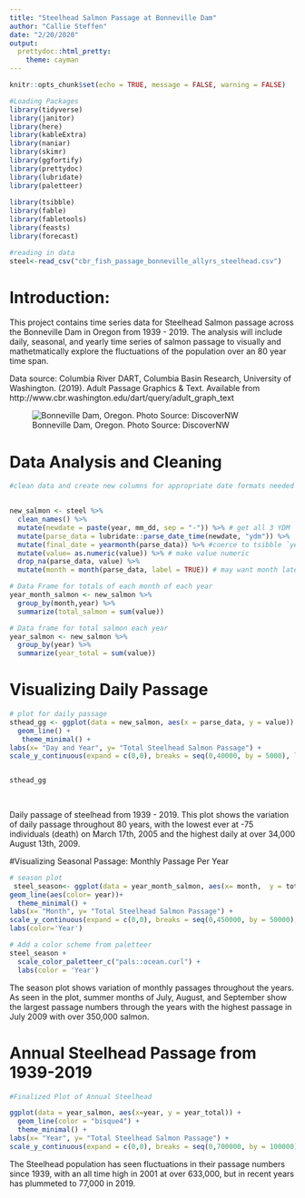 ```yaml
---
title: "Steelhead Salmon Passage at Bonneville Dam"
author: "Callie Steffen"
date: "2/20/2020"
output:
  prettydoc::html_pretty:
    theme: cayman
---
```


```r
knitr::opts_chunk$set(echo = TRUE, message = FALSE, warning = FALSE)

#Loading Packages
library(tidyverse)
library(janitor)
library(here)
library(kableExtra)
library(naniar)
library(skimr)
library(ggfortify)
library(prettydoc)
library(lubridate)
library(paletteer)
 
library(tsibble)
library(fable)
library(fabletools)
library(feasts)
library(forecast)

#reading in data
steel<-read_csv("cbr_fish_passage_bonneville_allyrs_steelhead.csv")


```


# Introduction:

This project contains time series data for Steelhead Salmon passage across the Bonneville Dam in Oregon from 1939 - 2019. The analysis will include daily, seasonal, and yearly time series of salmon passage to visually and mathetmatically explore the fluctuations of the population over an 80 year time span. 

Data source: 
 Columbia River DART, Columbia Basin Research, University of Washington. (2019). Adult Passage Graphics & Text. Available from http://www.cbr.washington.edu/dart/query/adult_graph_text

 
 
![Bonneville Dam, Oregon. Photo Source: DiscoverNW](images/bon_dam.png)

# Data Analysis and Cleaning

```r

#clean data and create new columns for appropriate date formats needed
 

new_salmon <- steel %>% 
  clean_names() %>% 
  mutate(newdate = paste(year, mm_dd, sep = "-")) %>% # get all 3 YDM
  mutate(parse_data = lubridate::parse_date_time(newdate, "ydm")) %>% 
  mutate(final_date = yearmonth(parse_data)) %>% #coerce to tsibble `yearmonth` format
  mutate(value= as.numeric(value)) %>% # make value numeric
  drop_na(parse_data, value) %>% 
  mutate(month = month(parse_data, label = TRUE)) # may want month later

# Data Frame for totals of each month of each year
year_month_salmon <- new_salmon %>% 
  group_by(month,year) %>% 
  summarize(total_salmon = sum(value))

# Data frame for total salmon each year
year_salmon <- new_salmon %>% 
  group_by(year) %>% 
  summarize(year_total = sum(value))
```

# Visualizing Daily Passage
```r

# plot for daily passage
sthead_gg <- ggplot(data = new_salmon, aes(x = parse_data, y = value)) +
  geom_line() +
   theme_minimal() +
labs(x= "Day and Year", y= "Total Steelhead Salmon Passage") +
scale_y_continuous(expand = c(0,0), breaks = seq(0,40000, by = 5000), labels = scales::comma)


sthead_gg
  
  

```

Daily passage of steelhead from 1939 - 2019. This plot shows the variation of daily passage throughout 80 years, with the lowest ever at -75 individuals (death) on March 17th, 2005 and the highest daily at over 34,000 August 13th, 2009. 

#Visualizing Seasonal Passage: Monthly Passage Per Year 
```r

# season plot
 steel_season<- ggplot(data = year_month_salmon, aes(x= month,  y = total_salmon, group= year)) +
geom_line(aes(color= year))+
  theme_minimal() +
labs(x= "Month", y= "Total Steelhead Salmon Passage") +
scale_y_continuous(expand = c(0,0), breaks = seq(0,450000, by = 50000), labels = scales::comma) +
labs(color='Year') 

# Add a color scheme from paletteer
steel_season +
  scale_color_paletteer_c("pals::ocean.curl") +
  labs(color = 'Year')

```


The season plot shows variation of monthly passages throughout the years. As seen in the plot, summer months of July, August, and September show the largest passage numbers through the years with the highest passage in July 2009 with over 350,000 salmon. 

# Annual Steelhead Passage from 1939-2019
```r

#Finalized Plot of Annual Steelhead

ggplot(data = year_salmon, aes(x=year, y = year_total)) +
  geom_line(color = "bisque4") +
  theme_minimal() +
labs(x= "Year", y= "Total Steelhead Salmon Passage") +
scale_y_continuous(expand = c(0,0), breaks = seq(0,700000, by = 100000), labels = scales::comma)
```

The Steelhead population has seen fluctuations in their passage numbers since 1939, with an all time high in 2001 at over 633,000, but in recent years has plummeted to 77,000 in 2019.
